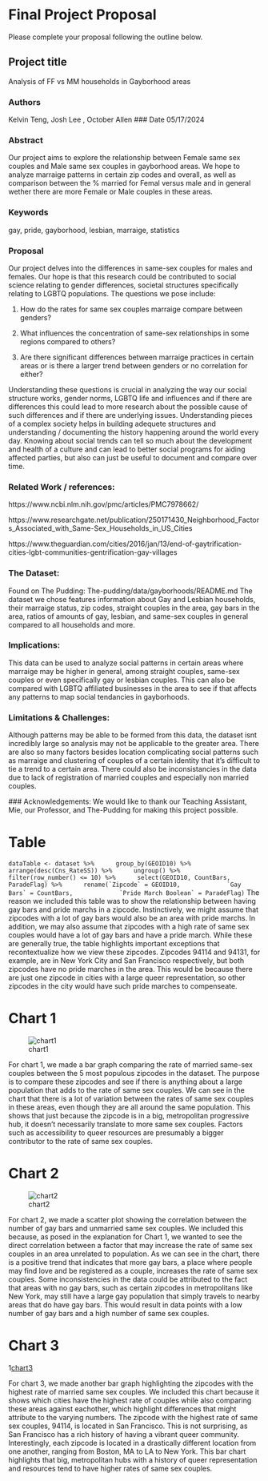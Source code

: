 # Final Project Proposal

Please complete your proposal following the outline below.

## Project title

Analysis of FF vs MM households in Gayborhood areas

### Authors
Kelvin Teng, Josh Lee , October Allen
### Date
05/17/2024

### Abstract

Our project aims to explore the relationship between Female same sex couples and Male same sex couples in gayborhood areas. We hope to analyze marraige patterns in certain zip codes and overall, as well as comparison between the % married for Femal versus male and in general wether there are more Female or Male couples in these areas. 


### Keywords

gay, pride, gayborhood, lesbian, marraige, statistics

### Proposal

Our project delves into the differences in same-sex couples for males and females. Our hope is that this research could be contributed to social science relating to gender differences, societal structures specifically relating to LGBTQ populations.  The questions we pose include:  

1. How do the rates for same sex couples marraige compare between genders?

2. What influences the concentration of same-sex relationships in some regions compared to others?

3. Are there significant differences between marraige practices in certain areas or is there a larger trend between genders or no correlation for either?

Understanding these questions is crucial in analyzing the way our social structure works, gender norms, LGBTQ life and influences and if there are differences this could lead to more research about the possible cause of such differences and if there are underlying issues. Understanding pieces of a complex society helps in building adequete structures and understanding / documenting the history happening around the world every day. Knowing about social trends can tell so much about the development and health of a culture and can lead to better social programs for aiding affected parties, but also can just be useful to document and compare over time.


### Related Work / references: 

https://www.ncbi.nlm.nih.gov/pmc/articles/PMC7978662/

https://www.researchgate.net/publication/250171430_Neighborhood_Factors_Associated_with_Same-Sex_Households_in_US_Cities

https://www.theguardian.com/cities/2016/jan/13/end-of-gaytrification-cities-lgbt-communities-gentrification-gay-villages

### The Dataset:
Found on The Pudding: 
The-pudding/data/gayborhoods/README.md
The dataset we chose features information about Gay and Lesbian households, their marraige status, zip codes, straight couples in the area, gay bars in the area, ratios of amounts of gay, lesbian, and same-sex couples in general compared to all households and more. 

### Implications:
This data can be used to analyze social patterns in certain areas where marraige may be higher in general, among straight couples, same-sex couples or even specifically gay or lesbian couples. This can also be compared with LGBTQ affiliated businesses in the area to see if that affects any patterns to map social tendancies in gayborhoods.

### Limitations & Challenges:
Although patterns may be able to be formed from this data, the dataset isnt incredibly large so analysis may not be applicable to the greater area. There are also so many factors besides location complicating social patterns such as marraige and clustering of couples of a certain identity that it's difficult to tie a trend to a certain area. There could also be inconsistancies in the data due to lack of registration of married couples and especially non married couples.

 ### Acknowledgements:
We would like to thank our Teaching Assistant, Mie, our Professor, and The-Pudding for making this project possible. 

# Table

```dataTable <- dataset %>%
     group_by(GEOID10) %>%
     arrange(desc(Cns_RateSS)) %>%
     ungroup() %>%
     filter(row_number() <= 10) %>%
     select(GEOID10, CountBars, ParadeFlag) %>%
     rename(`Zipcode` = GEOID10,
            `Gay Bars` = CountBars,
            `Pride March Boolean` = ParadeFlag)
```
The reason we included this table was to show the relationship between having gay bars and pride marchs in a zipcode. Instinctively, we might assume that zipcodes with a lot of gay bars would also be an area with pride marchs. In addition, we may also assume that zipcodes with a high rate of same sex couples would have a lot of gay bars and have a pride march. While these are generally true, the table highlights important exceptions that recontextualize how we view these zipcodes. Zipcodes 94114 and 94131, for example, are in New York City and San Francisco respectively, but both zipcodes have no pride marches in the area. This would be because there are just one zipcode in cities with a large queer representation, so other zipcodes in the city would have such pride marches to compenseate. 

# Chart 1

![chart1](chart1.png)

For chart 1, we made a bar graph comparing the rate of married same-sex couples between the 5 most populous zipcodes in the dataset. The purpose is to compare these zipcodes and see if there is anything about a large population that adds to the rate of same sex couples. We can see in the chart that there is a lot of variation between the rates of same sex couples in these areas, even though they are all around the same population. This shows that just because the zipcode is in a big, metropolitan progressive hub, it doesn't necessarily translate to more same sex couples. Factors such as accessibility to queer resources are presumably a bigger contributor to the rate of same sex couples. 

# Chart 2

![chart2](chart2.png)

For chart 2, we made a scatter plot showing the correlation between the number of gay bars and unmarried same sex couples. We included this because, as posed in the explanation for Chart 1, we wanted to see the direct correlation between a factor that may increase the rate of same sex couples in an area unrelated to population. As we can see in the chart, there is a positive trend that indicates that more gay bars, a place where people may find love and be registered as a couple, increases the rate of same sex couples. Some inconsistencies in the data could be attributed to the fact that areas with no gay bars, such as certain zipcodes in metropolitans like New York, may still have a large gay population that simply travels to nearby areas that do have gay bars. This would result in data points with a low number of gay bars and a high number of same sex couples. 

# Chart 3

1[chart3](chart3.png)

For chart 3, we made another bar graph highlighting the zipcodes with the highest rate of married same sex couples. We included this chart because it shows which cities have the highest rate of couples while also comparing these areas against eachother, which highlight differences that might attribute to the varying numbers. The zipcode with the highest rate of same sex couples, 94114, is located in San Francisco. This is not surprising, as San Francisco has a rich history of having a vibrant queer community. Interestingly, each zipcode is located in a drastically different location from one another, ranging from Boston, MA to LA to New York. This bar chart highlights that big, metropolitan hubs with a history of queer representation and resources tend to have higher rates of same sex couples. 



